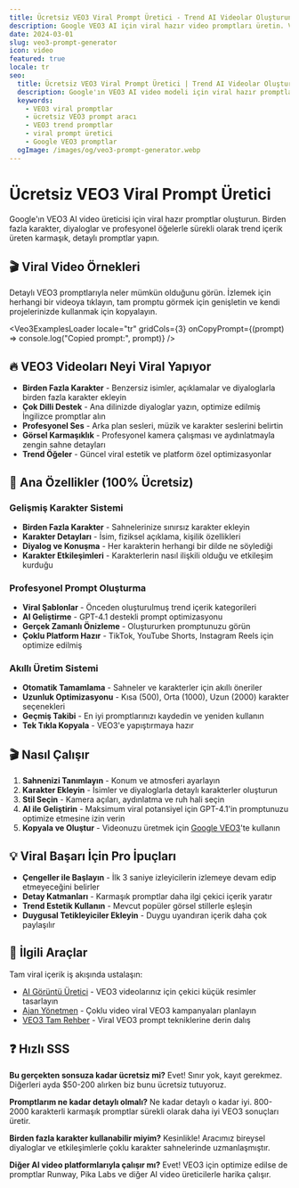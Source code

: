 ```yaml
---
title: Ücretsiz VEO3 Viral Prompt Üretici - Trend AI Videolar Oluşturun
description: Google VEO3 AI için viral hazır video promptları üretin. Viral şablonlar, karmaşık prompt oluşturucu ve sürekli trend içerik için kanıtlanmış tekniklerle ücretsiz araç.
date: 2024-03-01
slug: veo3-prompt-generator
icon: video
featured: true
locale: tr
seo:
  title: Ücretsiz VEO3 Viral Prompt Üretici | Trend AI Videolar Oluşturun | SuperDuperAI
  description: Google'ın VEO3 AI video modeli için viral hazır promptlar üretin. Viral şablonlar, karmaşık prompt yapıları ve trend içerik için kanıtlanmış tekniklerle ücretsiz araç.
  keywords:
    - VEO3 viral promptlar
    - ücretsiz VEO3 prompt aracı
    - VEO3 trend promptlar
    - viral prompt üretici
    - Google VEO3 promptlar
  ogImage: /images/og/veo3-prompt-generator.webp
---
```



# Ücretsiz VEO3 Viral Prompt Üretici

Google'ın VEO3 AI video üreticisi için viral hazır promptlar oluşturun. Birden fazla karakter, diyaloglar ve profesyonel öğelerle sürekli olarak trend içerik üreten karmaşık, detaylı promptlar yapın.

## 🎬 Viral Video Örnekleri

Detaylı VEO3 promptlarıyla neler mümkün olduğunu görün. İzlemek için herhangi bir videoya tıklayın, tam promptu görmek için genişletin ve kendi projelerinizde kullanmak için kopyalayın.

<Veo3ExamplesLoader
  locale="tr"
  gridCols={3}
  onCopyPrompt={(prompt) => console.log("Copied prompt:", prompt)}
/>

<SimpleVeo3Generator />

## 🔥 VEO3 Videoları Neyi Viral Yapıyor

- **Birden Fazla Karakter** - Benzersiz isimler, açıklamalar ve diyaloglarla birden fazla karakter ekleyin
- **Çok Dilli Destek** - Ana dilinizde diyaloglar yazın, optimize edilmiş İngilizce promptlar alın
- **Profesyonel Ses** - Arka plan sesleri, müzik ve karakter seslerini belirtin
- **Görsel Karmaşıklık** - Profesyonel kamera çalışması ve aydınlatmayla zengin sahne detayları
- **Trend Öğeler** - Güncel viral estetik ve platform özel optimizasyonlar

## 🚀 Ana Özellikler (100% Ücretsiz)

### Gelişmiş Karakter Sistemi

- **Birden Fazla Karakter** - Sahnelerinize sınırsız karakter ekleyin
- **Karakter Detayları** - İsim, fiziksel açıklama, kişilik özellikleri
- **Diyalog ve Konuşma** - Her karakterin herhangi bir dilde ne söylediği
- **Karakter Etkileşimleri** - Karakterlerin nasıl ilişkili olduğu ve etkileşim kurduğu

### Profesyonel Prompt Oluşturma

- **Viral Şablonlar** - Önceden oluşturulmuş trend içerik kategorileri
- **AI Geliştirme** - GPT-4.1 destekli prompt optimizasyonu
- **Gerçek Zamanlı Önizleme** - Oluştururken promptunuzu görün
- **Çoklu Platform Hazır** - TikTok, YouTube Shorts, Instagram Reels için optimize edilmiş

### Akıllı Üretim Sistemi

- **Otomatik Tamamlama** - Sahneler ve karakterler için akıllı öneriler
- **Uzunluk Optimizasyonu** - Kısa (500), Orta (1000), Uzun (2000) karakter seçenekleri
- **Geçmiş Takibi** - En iyi promptlarınızı kaydedin ve yeniden kullanın
- **Tek Tıkla Kopyala** - VEO3'e yapıştırmaya hazır

## 🎬 Nasıl Çalışır

1. **Sahnenizi Tanımlayın** - Konum ve atmosferi ayarlayın
2. **Karakter Ekleyin** - İsimler ve diyaloglarla detaylı karakterler oluşturun
3. **Stil Seçin** - Kamera açıları, aydınlatma ve ruh hali seçin
4. **AI ile Geliştirin** - Maksimum viral potansiyel için GPT-4.1'in promptunuzu optimize etmesine izin verin
5. **Kopyala ve Oluştur** - Videonuzu üretmek için [Google VEO3](https://labs.google/fx/tools/video-fx)'te kullanın

## 💡 Viral Başarı İçin Pro İpuçları

- **Çengeller ile Başlayın** - İlk 3 saniye izleyicilerin izlemeye devam edip etmeyeceğini belirler
- **Detay Katmanları** - Karmaşık promptlar daha ilgi çekici içerik yaratır
- **Trend Estetik Kullanın** - Mevcut popüler görsel stillerle eşleşin
- **Duygusal Tetikleyiciler Ekleyin** - Duygu uyandıran içerik daha çok paylaşılır

## 🔗 İlgili Araçlar

Tam viral içerik iş akışında ustalaşın:

- [AI Görüntü Üretici](/tr/tool/image-generator "Viral küçük resimler ve konsept sanatı oluşturun") - VEO3 videolarınız için çekici küçük resimler tasarlayın
- [Ajan Yönetmen](/tr/tool/agent-director "Viral video kampanyaları planlayın") - Çoklu video viral VEO3 kampanyaları planlayın
- [VEO3 Tam Rehber](/tr/blog/veo3 "Viral başarı için VEO3'te ustalaşın") - Viral VEO3 prompt tekniklerine derin dalış

## ❓ Hızlı SSS

**Bu gerçekten sonsuza kadar ücretsiz mi?**
Evet! Sınır yok, kayıt gerekmez. Diğerleri ayda $50-200 alırken biz bunu ücretsiz tutuyoruz.

**Promptlarım ne kadar detaylı olmalı?**
Ne kadar detaylı o kadar iyi. 800-2000 karakterli karmaşık promptlar sürekli olarak daha iyi VEO3 sonuçları üretir.

**Birden fazla karakter kullanabilir miyim?**
Kesinlikle! Aracımız bireysel diyaloglar ve etkileşimlerle çoklu karakter sahnelerinde uzmanlaşmıştır.

**Diğer AI video platformlarıyla çalışır mı?**
Evet! VEO3 için optimize edilse de promptlar Runway, Pika Labs ve diğer AI video üreticilerle harika çalışır.
